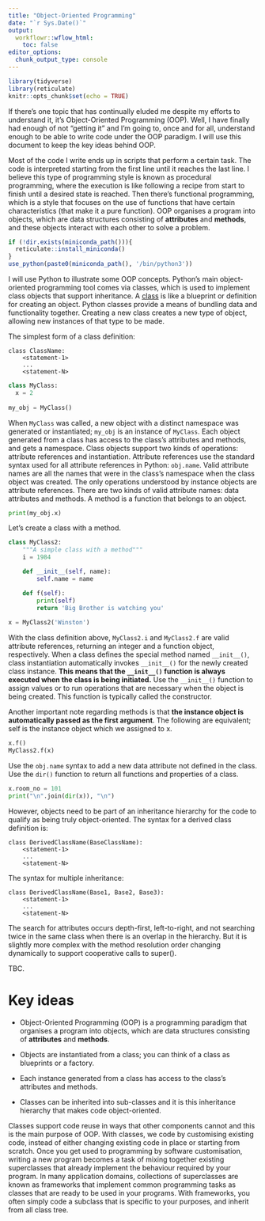 ```yaml
---
title: "Object-Oriented Programming"
date: "`r Sys.Date()`"
output:
  workflowr::wflow_html:
    toc: false
editor_options:
  chunk_output_type: console
---
```


```r
library(tidyverse)
library(reticulate)
knitr::opts_chunk$set(echo = TRUE)
```

If there's one topic that has continually eluded me despite my efforts to
understand it, it's Object-Oriented Programming (OOP). Well, I have finally had
enough of not "getting it" and I'm going to, once and for all, understand
enough to be able to write code under the OOP paradigm. I will use this document
to keep the key ideas behind OOP.

Most of the code I write ends up in scripts that perform a certain task. The
code is interpreted starting from the first line until it reaches the last
line. I believe this type of programming style is known as procedural
programming, where the execution is like following a recipe from start to
finish until a desired state is reached. Then there's functional programming,
which is a style that focuses on the use of functions that have certain
characteristics (that make it a pure function). OOP organises a program into
objects, which are data structures consisting of **attributes** and **methods**,
and these objects interact with each other to solve a problem.

```r
if (!dir.exists(miniconda_path())){
  reticulate::install_miniconda()
}
use_python(paste0(miniconda_path(), '/bin/python3'))
```

I will use Python to illustrate some OOP concepts. Python's main object-oriented
programming tool comes via classes, which is used to implement class objects
that support inheritance. A
[class](https://docs.python.org/3/tutorial/classes.html) is like a blueprint or
definition for creating an object. Python classes provide a means of bundling
data and functionality together. Creating a new class creates a new type of
object, allowing new instances of that type to be made.

The simplest form of a class definition:

```
class ClassName:
    <statement-1>
    ...
    <statement-N>
```

```python
class MyClass:
  x = 2
  
my_obj = MyClass()
```

When `MyClass` was called, a new object with a distinct namespace was generated
or instantiated; `my_obj` is an instance of `MyClass`. Each object generated
from a class has access to the class's attributes and methods, and gets a
namespace. Class objects support two kinds of operations: attribute references
and instantiation. Attribute references use the standard syntax used for all
attribute references in Python: `obj.name`. Valid attribute names are all the
names that were in the class's namespace when the class object was created. The
only operations understood by instance objects are attribute references. There
are two kinds of valid attribute names: data attributes and methods. A method is
a function that belongs to an object.

```python
print(my_obj.x)
```

Let's create a class with a method.

```python
class MyClass2:
    """A simple class with a method"""
    i = 1984

    def __init__(self, name):
        self.name = name

    def f(self):
        print(self)
        return 'Big Brother is watching you'
 
x = MyClass2('Winston')
```

With the class definition above, `MyClass2.i` and `MyClass2.f` are valid
attribute references, returning an integer and a function object, respectively.
When a class defines the special method named `__init__()`, class instantiation
automatically invokes `__init__()` for the newly created class instance. **This
means that the `__init__()` function is always executed when the class is being
initiated.** Use the `__init__()` function to assign values or to run operations
that are necessary when the object is being created. This function is typically
called the constructor.

Another important note regarding methods is that **the instance object is
automatically passed as the first argument**. The following are equivalent; self
is the instance object which we assigned to x.

```python
x.f()
MyClass2.f(x)
```

Use the `obj.name` syntax to add a new data attribute not defined in the class.
Use the `dir()` function to return all functions and properties of a class.

```python
x.room_no = 101
print("\n".join(dir(x)), "\n")
```

However, objects need to be part of an inheritance hierarchy for the code to
qualify as being truly object-oriented. The syntax for a derived class
definition is:

```
class DerivedClassName(BaseClassName):
    <statement-1>
    ...
    <statement-N>
```

The syntax for multiple inheritance:

```
class DerivedClassName(Base1, Base2, Base3):
    <statement-1>
    ...
    <statement-N>
```

The search for attributes occurs depth-first, left-to-right, and not searching
twice in the same class when there is an overlap in the hierarchy. But it is
slightly more complex with the method resolution order changing dynamically to
support cooperative calls to super().

TBC.

# Key ideas

* Object-Oriented Programming (OOP) is a programming paradigm that organises a
  program into objects, which are data structures consisting of **attributes**
  and **methods**.

* Objects are instantiated from a class; you can think of a class as blueprints
  or a factory.

* Each instance generated from a class has access to the class's attributes and
  methods.

* Classes can be inherited into sub-classes and it is this inheritance hierarchy
  that makes code object-oriented.

Classes support code reuse in ways that other components cannot and this is the
main purpose of OOP. With classes, we code by customising existing code, instead
of either changing existing code in place or starting from scratch. Once you get
used to programming by software customisation, writing a new program becomes a
task of mixing together existing superclasses that already implement the
behaviour required by your program. In many application domains, collections of
superclasses are known as frameworks that implement common programming tasks as
classes that are ready to be used in your programs. With frameworks, you often
simply code a subclass that is specific to your purposes, and inherit from all
class tree.
